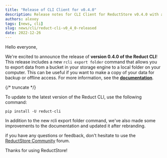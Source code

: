 ```yaml
---
title: "Release of CLI Client for v0.4.0"
description: Release notes for CLI Client for ReductStore v0.4.0 with a new feature to export data to a file system
authors: alexey
tags: [news, cli]
slug: news/cli/reduct-cli-v0_4_0-released
date: 2022-12-26
---
```


Hello everyone,

We're excited to announce the release
of **version 0.4.0 of the Reduct CLI**!
This release includes a new `rcli export folder` command that allows you to export data from a bucket in your storage
engine to a local folder on your computer.
This can be useful if you want to make a copy of your data for backup or offline access. For more information, 
see the [**documentation**](https://cli.reduct.store/en/latest/docs/export/).

{/* truncate */}

To update to the latest version of the Reduct CLI, use the following command:

```
pip install -U reduct-cli
```

In addition to the new rcli export folder command, we've also made some improvements to the documentation and updated it
after rebranding.

if you have any questions or feedback, don't hesitate to use the [ReductStore Community](https://community.reduct.store) forum.

Thanks for using ReductStore!